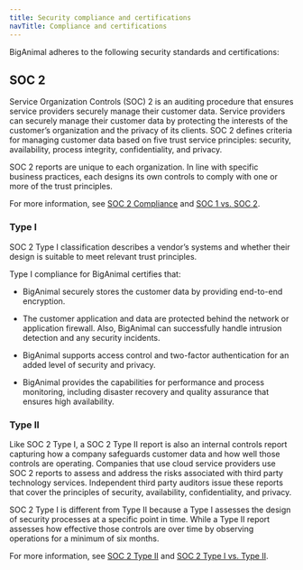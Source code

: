 ```yaml
---
title: Security compliance and certifications
navTitle: Compliance and certifications
---
```


BigAnimal adheres to the following security standards and certifications: 

## SOC 2 

Service Organization Controls (SOC) 2 is an auditing procedure that ensures service providers securely manage their customer data. Service providers can securely manage their customer data by protecting the interests of the customer’s organization and the privacy of its clients. SOC 2 defines criteria for managing customer data based on five trust service principles: security, availability, process integrity, confidentiality, and privacy.  

SOC 2 reports are unique to each organization. In line with specific business practices, each designs its own controls to comply with one or more of the trust principles.

For more information, see [SOC 2 Compliance](https://www.imperva.com/learn/data-security/soc-2-compliance/) and [SOC 1 vs. SOC 2](https://linfordco.com/blog/soc-1-vs-soc-2-audit-reports/).

### Type I 

SOC 2 Type I classification describes a vendor’s systems and whether their design is suitable to meet relevant trust principles.

Type I compliance for BigAnimal certifies that:

- BigAnimal securely stores the customer data by providing end-to-end encryption. 

- The customer application and data are protected behind the network or application firewall. Also, BigAnimal can successfully handle intrusion detection and any security incidents. 

- BigAnimal supports access control and two-factor authentication for an added level of security and privacy. 

- BigAnimal provides the capabilities for performance and process monitoring, including disaster recovery and quality assurance that ensures high availability.

### Type II

Like SOC 2 Type I, a SOC 2 Type II report is also an internal controls report capturing how a company safeguards customer data and how well those controls are operating. Companies that use cloud service providers use SOC 2 reports to assess and address the risks associated with third party technology services. Independent third party auditors issue these reports that cover the principles of security, availability, confidentiality, and privacy.

SOC 2 Type I is different from Type II because a Type I assesses the design of security processes at a specific point in time. While a Type II report assesses how effective those controls are over time by observing operations for a minimum of six months.

For more information, see [SOC 2 Type II](https://www.onelogin.com/compliance/soc-2-type-2) and [SOC 2 Type I vs. Type II](https://blog.rsisecurity.com/soc-2-type-1-vs-type-2-whats-the-difference/).
